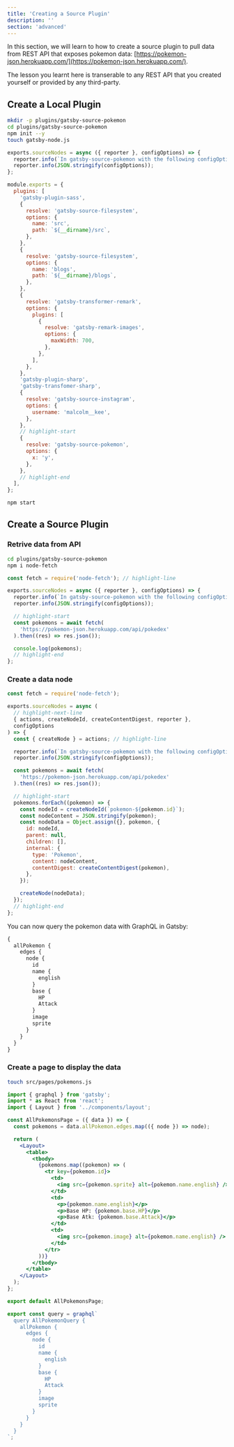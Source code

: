 ```yaml
---
title: 'Creating a Source Plugin'
description: ''
section: 'advanced'
---
```


In this section, we will learn to how to create a source plugin to pull data from REST API that exposes pokemon data: [https://pokemon-json.herokuapp.com/](https://pokemon-json.herokuapp.com/).

The lesson you learnt here is transerable to any REST API that you created yourself or provided by any third-party.

## Create a Local Plugin

```bash
mkdir -p plugins/gatsby-source-pokemon
cd plugins/gatsby-source-pokemon
npm init --y
touch gatsby-node.js
```

```javascript fileName=plugins/gatsby-source-pokemon/gatsby-node.js
exports.sourceNodes = async ({ reporter }, configOptions) => {
  reporter.info(`In gatsby-source-pokemon with the following configOptions`);
  reporter.info(JSON.stringify(configOptions));
};
```

```javascript fileName=gatsby-config.js
module.exports = {
  plugins: [
    'gatsby-plugin-sass',
    {
      resolve: 'gatsby-source-filesystem',
      options: {
        name: 'src',
        path: `${__dirname}/src`,
      },
    },
    {
      resolve: 'gatsby-source-filesystem',
      options: {
        name: 'blogs',
        path: `${__dirname}/blogs`,
      },
    },
    {
      resolve: 'gatsby-transformer-remark',
      options: {
        plugins: [
          {
            resolve: 'gatsby-remark-images',
            options: {
              maxWidth: 700,
            },
          },
        ],
      },
    },
    'gatsby-plugin-sharp',
    'gatsby-transfomer-sharp',
    {
      resolve: 'gatsby-source-instagram',
      options: {
        username: 'malcolm__kee',
      },
    },
    // highlight-start
    {
      resolve: 'gatsby-source-pokemon',
      options: {
        x: 'y',
      },
    },
    // highlight-end
  ],
};
```

```bash
npm start
```

## Create a Source Plugin

### Retrive data from API

```bash
cd plugins/gatsby-source-pokemon
npm i node-fetch
```

```javascript fileName=plugins/gatsby-source-pokemon/gatsby-node.js
const fetch = require('node-fetch'); // highlight-line

exports.sourceNodes = async ({ reporter }, configOptions) => {
  reporter.info(`In gatsby-source-pokemon with the following configOptions`);
  reporter.info(JSON.stringify(configOptions));

  // highlight-start
  const pokemons = await fetch(
    'https://pokemon-json.herokuapp.com/api/pokedex'
  ).then((res) => res.json());

  console.log(pokemons);
  // highlight-end
};
```

### Create a data node

```javascript fileName=plugins/gatsby-source-pokemon/gatsby-node.js
const fetch = require('node-fetch');

exports.sourceNodes = async (
  // highlight-next-line
  { actions, createNodeId, createContentDigest, reporter },
  configOptions
) => {
  const { createNode } = actions; // highlight-line

  reporter.info(`In gatsby-source-pokemon with the following configOptions`);
  reporter.info(JSON.stringify(configOptions));

  const pokemons = await fetch(
    'https://pokemon-json.herokuapp.com/api/pokedex'
  ).then((res) => res.json());

  // highlight-start
  pokemons.forEach((pokemon) => {
    const nodeId = createNodeId(`pokemon-${pokemon.id}`);
    const nodeContent = JSON.stringify(pokemon);
    const nodeData = Object.assign({}, pokemon, {
      id: nodeId,
      parent: null,
      children: [],
      internal: {
        type: 'Pokemon',
        content: nodeContent,
        contentDigest: createContentDigest(pokemon),
      },
    });

    createNode(nodeData);
  });
  // highlight-end
};
```

You can now query the pokemon data with GraphQL in Gatsby:

```graphql
{
  allPokemon {
    edges {
      node {
        id
        name {
          english
        }
        base {
          HP
          Attack
        }
        image
        sprite
      }
    }
  }
}
```

### Create a page to display the data

```bash
touch src/pages/pokemons.js
```

```jsx fileName=src/pages/pokemons.js
import { graphql } from 'gatsby';
import * as React from 'react';
import { Layout } from '../components/layout';

const AllPokemonsPage = ({ data }) => {
  const pokemons = data.allPokemon.edges.map(({ node }) => node);

  return (
    <Layout>
      <table>
        <tbody>
          {pokemons.map((pokemon) => (
            <tr key={pokemon.id}>
              <td>
                <img src={pokemon.sprite} alt={pokemon.name.english} />
              </td>
              <td>
                <p>{pokemon.name.english}</p>
                <p>Base HP: {pokemon.base.HP}</p>
                <p>Base Atk: {pokemon.base.Attack}</p>
              </td>
              <td>
                <img src={pokemon.image} alt={pokemon.name.english} />
              </td>
            </tr>
          ))}
        </tbody>
      </table>
    </Layout>
  );
};

export default AllPokemonsPage;

export const query = graphql`
  query AllPokemonQuery {
    allPokemon {
      edges {
        node {
          id
          name {
            english
          }
          base {
            HP
            Attack
          }
          image
          sprite
        }
      }
    }
  }
`;
```
